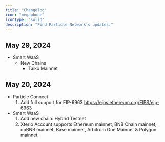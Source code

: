 ```yaml
---
title: "Changelog"
icon: "megaphone"
iconType: "solid"
description: "Find Particle Network's updates."
---
```


## May 29, 2024

- Smart WaaS
   - New Chains
      - Taiko Mainnet

## May 20, 2024

- Particle Connect
   1. Add full support for EIP-6963 https://eips.ethereum.org/EIPS/eip-6963
- Smart WaaS
   1. Add new chain: Hybrid Testnet
   2. Xterio Account supports Ethereum mainnet, BNB Chain mainnet, opBNB mainnet, Base mainnet, Arbitrum One Mainnet & Polygon mainnet